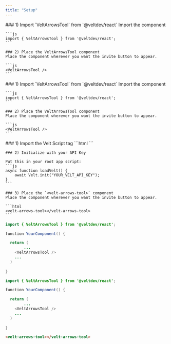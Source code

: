 ```yaml
---
title: "Setup"
---
```


<Tabs>
  <Tab title="React">
    ### 1) Import `VeltArrowsTool` from `@veltdev/react`
    Import the component

    ```js
    import { VeltArrowsTool } from '@veltdev/react';
    ```

    ### 2) Place the VeltArrowsTool component
    Place the component wherever you want the invite button to appear.

    ```js
    <VeltArrowsTool />
    ```

  </Tab>
  <Tab title="Next.js">
    ### 1) Import `VeltArrowsTool` from `@veltdev/react`
    Import the component

    ```js
    import { VeltArrowsTool } from '@veltdev/react';
    ```

    ### 2) Place the VeltArrowsTool component
    Place the component wherever you want the invite button to appear.

    ```js
    <VeltArrowsTool />
    ```

  </Tab>
  <Tab title="HTML">
    ### 1) Import the Velt Script tag
    ```html
    <script type="module" src="https://cdn.jsdelivr.net/npm/@veltdev/sdk@1.0.11/velt.js" onload="loadVelt()"></script>
    ```

    ### 2) Initialize with your API Key

    Put this in your root app script:
    ```js
    async function loadVelt() {
        await Velt.init("YOUR_VELT_API_KEY");
    }
    ```

    ### 3) Place the `<velt-arrows-tool>` component
    Place the component wherever you want the invite button to appear.

    ```html
    <velt-arrows-tool></velt-arrows-tool>
    ```

  </Tab>
</Tabs>

<RequestExample>

```java React
import { VeltArrowsTool } from '@veltdev/react';

function YourComponent() {

  return (
		...
    <VeltArrowsTool />
    ...
  )
  
}
```

```java Next.js
import { VeltArrowsTool } from '@veltdev/react';

function YourComponent() {

  return (
		...
    <VeltArrowsTool />
    ...
  )
  
}
```

```html HTML
<velt-arrows-tool></velt-arrows-tool>
```

</RequestExample>
